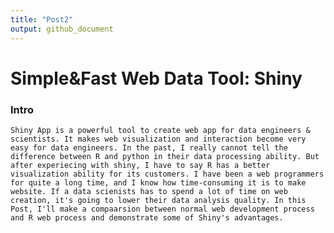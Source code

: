 ```yaml
---
title: "Post2"
output: github_document
---
```


#                                      Simple&Fast Web Data Tool: Shiny

### Intro
    Shiny App is a powerful tool to create web app for data engineers & scientists. It makes web visualization and interaction become very easy for data engineers. In the past, I really cannot tell the difference between R and python in their data processing ability. But after experiecing with shiny, I have to say R has a better visualization ability for its customers. I have been a web programmers for quite a long time, and I know how time-consuming it is to make website. If a data scienists has to spend a lot of time on web creation, it's going to lower their data analysis quality. In this Post, I'll make a compaarsion between normal web development process and R web process and demonstrate some of Shiny's advantages.